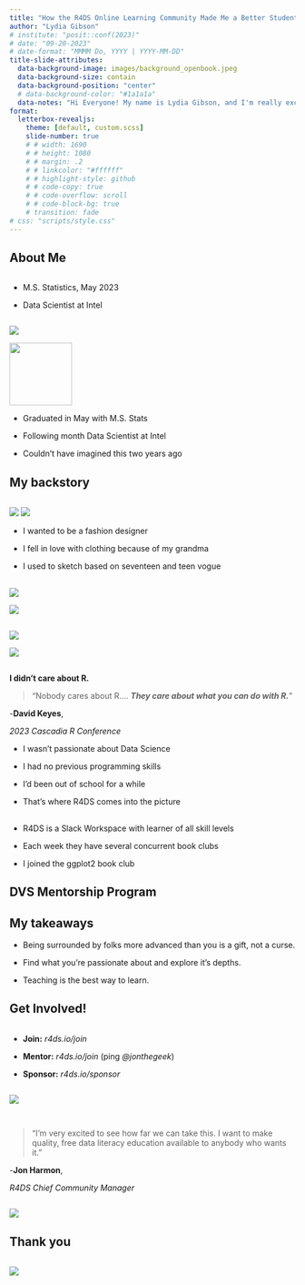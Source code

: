 ```yaml
---
title: "How the R4DS Online Learning Community Made Me a Better Student"
author: "Lydia Gibson"
# institute: "posit::conf(2023)"
# date: "09-20-2023"
# date-format: "MMMM Do, YYYY | YYYY-MM-DD"
title-slide-attributes: 
  data-background-image: images/background_openbook.jpeg
  data-background-size: contain
  data-background-position: "center"
  # data-background-color: "#1a1a1a"
  data-notes: "Hi Everyone! My name is Lydia Gibson, and I'm really excited to be in front of you all today speaking about a community that is very near and dear to my heart. Today I'll be speaking to you about how the R4DS Online Learning Community Made Me a Better Student."
format:
  letterbox-revealjs: 
    theme: [default, custom.scss]
    slide-number: true
    # # width: 1690
    # # height: 1080
    # # margin: .2
    # # linkcolor: "#ffffff"
    # # highlight-style: github
    # # code-copy: true
    # # code-overflow: scroll
    # # code-block-bg: true
    # transition: fade
# css: "scripts/style.css"
---
```


## About Me

::: columns
::: {.column width="50%"}
-   M.S. Statistics, May 2023

-   Data Scientist at Intel
:::
:::

![](images/lydia_hexwall.png){.image-right}

![](images/qr_linktree_lydia.png){.absolute bottom=0 left=0 width=110 height=110}


::: notes
-   Graduated in May with M.S. Stats

-   Following month Data Scientist at Intel

-   Couldn't have imagined this two years ago
:::

## My backstory

::: columns
::: {.column width="45%"}
:::
:::

![](images/lydia_karen_matching.png)
![](images/lydia_wvc.png){.image-right}


::: notes
-   I wanted to be a fashion designer

-   I fell in love with clothing because of my grandma

-   I used to sketch based on seventeen and teen vogue
:::




##

::: {layout="[1,1]" layout-valign="bottom"}
![](images/sketch_uncolored.jpeg)

![](images/sketch_colored.jpeg)
:::

##

::: {layout="[1,1]" layout-valign="bottom"}
![](images/lydia_prom_carolyn.png)

![](images/lydia_prom_todd.png)
:::




## {.center}


:::{.fragment .fade-out}
[**I didn't care about R.**]{.r-fit-text .absolute top="200"} 
:::

:::::{.fragment .absolute top="60"}
::: {.larger }
> "Nobody cares about R.... ***They care about what you can do with R.***"

:::

::: {.large}
-**David Keyes**, 

*2023 Cascadia R Conference*
:::

:::::


::: notes
-   I wasn't passionate about Data Science

-   I had no previous programming skills

-   I'd been out of school for a while

-   That's where R4DS comes into the picture
:::



## {background-color="blue" background-image="images/screenshot_presentation_ggplot2.png" background-size="cover"}


## {background-color="black" background-image="images/tweet_ken.png" background-size="cover"}




## 

::: notes
-   R4DS is a Slack Workspace with learner of all skill levels

-   Each week they have several concurrent book clubs

-   I joined the ggplot2 book club
:::



## DVS Mentorship Program {background-color="blue" background-image="images/dvs_cert.png" background-size="cover"}


## {background-color="blue" background-image="images/screenshot_wins_feedback.png" background-size="cover"}


## My takeaways

:::{.incremental .large}

- Being surrounded by folks more advanced than you is a gift, not a curse.

- Find what you're passionate about and explore it's depths.

- Teaching is the best way to learn.
:::





## Get Involved!


::: columns
::: {.column width="30%" .medium}
- **Join:** *r4ds.io/join*

- **Mentor:** *r4ds.io/join* (ping *@jonthegeek*)

- **Sponsor:** *r4ds.io/sponsor*
:::
:::


![](images/meme_ken.gif){.image-right}

## 


::: columns
::::: {.column width="50%"}

:::{.medium}
> "I'm very excited to see how far we can take this. I want to make quality, free data literacy education available to anybody who wants it."
:::


:::{.smedium}
-**Jon Harmon**, 

*R4DS Chief Community Manager*
:::

:::::
:::

![](images/lydia_conf_jon.jpeg){.image-right}


## Thank you

::: columns
::: {.column width="45%"}
:::
:::

![](images/lydia_gradcap.png){.image-right}

